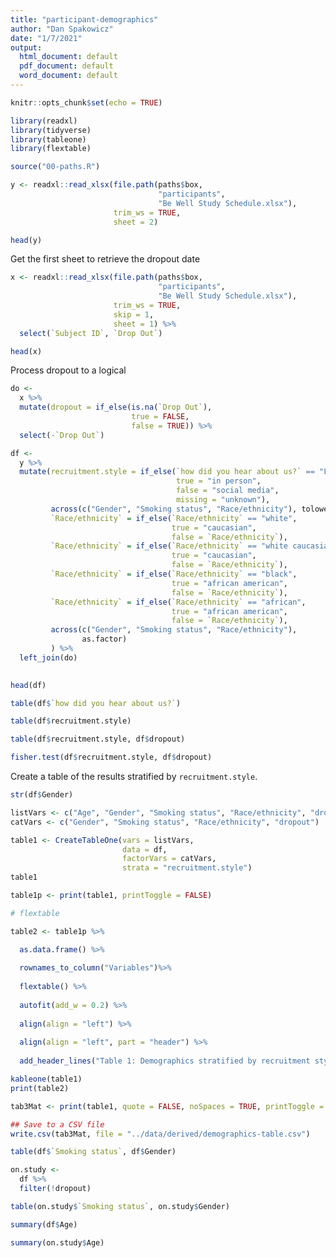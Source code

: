 ```yaml
---
title: "participant-demographics"
author: "Dan Spakowicz"
date: "1/7/2021"
output:
  html_document: default
  pdf_document: default
  word_document: default
---
```


```r
knitr::opts_chunk$set(echo = TRUE)

library(readxl)
library(tidyverse)
library(tableone)
library(flextable)

source("00-paths.R")
```

```r
y <- readxl::read_xlsx(file.path(paths$box, 
                                 "participants", 
                                 "Be Well Study Schedule.xlsx"),
                       trim_ws = TRUE,
                       sheet = 2)

head(y)
```

Get the first sheet to retrieve the dropout date

```r
x <- readxl::read_xlsx(file.path(paths$box, 
                                 "participants", 
                                 "Be Well Study Schedule.xlsx"),
                       trim_ws = TRUE,
                       skip = 1,
                       sheet = 1) %>%
  select(`Subject ID`, `Drop Out`)

head(x)
```

Process dropout to a logical

```r
do <- 
  x %>%
  mutate(dropout = if_else(is.na(`Drop Out`),
                           true = FALSE,
                           false = TRUE)) %>%
  select(-`Drop Out`)
```



```r
df <- 
  y %>%
  mutate(recruitment.style = if_else(`how did you hear about us?` == "LCSC",
                                     true = "in person",
                                     false = "social media",
                                     missing = "unknown"),
         across(c("Gender", "Smoking status", "Race/ethnicity"), tolower),
         `Race/ethnicity` = if_else(`Race/ethnicity` == "white",
                                    true = "caucasian",
                                    false = `Race/ethnicity`),
         `Race/ethnicity` = if_else(`Race/ethnicity` == "white caucasian",
                                    true = "caucasian",
                                    false = `Race/ethnicity`),
         `Race/ethnicity` = if_else(`Race/ethnicity` == "black",
                                    true = "african american",
                                    false = `Race/ethnicity`),
         `Race/ethnicity` = if_else(`Race/ethnicity` == "african",
                                    true = "african american",
                                    false = `Race/ethnicity`),
         across(c("Gender", "Smoking status", "Race/ethnicity"),
                as.factor)
         ) %>%
  left_join(do)
  

head(df)
```

```r
table(df$`how did you hear about us?`)
```

```r
table(df$recruitment.style)
```

```r
table(df$recruitment.style, df$dropout)
```

```r
fisher.test(df$recruitment.style, df$dropout)
```


Create a table of the results stratified by `recruitment.style`.

```r
str(df$Gender)

listVars <- c("Age", "Gender", "Smoking status", "Race/ethnicity", "dropout")
catVars <- c("Gender", "Smoking status", "Race/ethnicity", "dropout")
```

```r
table1 <- CreateTableOne(vars = listVars,
                         data = df,
                         factorVars = catVars,
                         strata = "recruitment.style")
table1
```

```r
table1p <- print(table1, printToggle = FALSE)

# flextable 

table2 <- table1p %>%

  as.data.frame() %>%
  
  rownames_to_column("Variables")%>%
  
  flextable() %>%
  
  autofit(add_w = 0.2) %>%
  
  align(align = "left") %>%
  
  align(align = "left", part = "header") %>%
  
  add_header_lines("Table 1: Demographics stratified by recruitment style.")

kableone(table1)
print(table2)
```

```r

tab3Mat <- print(table1, quote = FALSE, noSpaces = TRUE, printToggle = FALSE)

## Save to a CSV file
write.csv(tab3Mat, file = "../data/derived/demographics-table.csv")
```

```r
table(df$`Smoking status`, df$Gender)
```

```r
on.study <- 
  df %>%
  filter(!dropout)

table(on.study$`Smoking status`, on.study$Gender)
```

```r
summary(df$Age)
```

```r
summary(on.study$Age)
```

